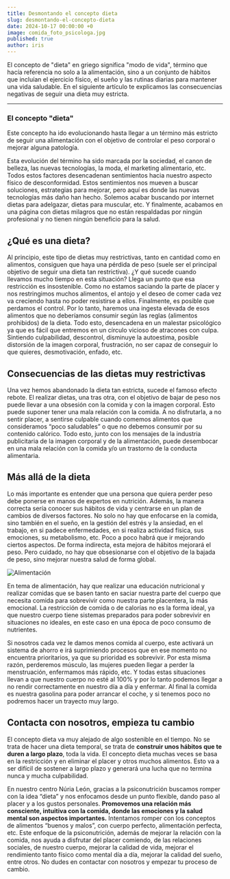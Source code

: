 ```yaml
---
title: Desmontando el concepto dieta
slug: desmontando-el-concepto-dieta
date: 2024-10-17 00:00:00 +0
image: comida_foto_psicologa.jpg
published: true
author: iris
---
```


El concepto de "dieta" en griego significa "modo de vida", término que hacía referencia no solo a la alimentación, sino a un conjunto de hábitos que incluían el ejercicio físico, el sueño y las rutinas diarias para mantener una vida saludable. En el siguiente artículo te explicamos las consecuencias negativas de seguir una dieta muy estricta.

---

### El concepto "dieta"

Este concepto ha ido evolucionando hasta llegar a un término más estricto de seguir una alimentación con el objetivo de controlar el peso corporal o mejorar alguna patología.

Esta evolución del término ha sido marcada por la sociedad, el canon de belleza, las nuevas tecnologías, la moda, el marketing alimentario, etc. Todos estos factores desencadenan sentimientos hacia nuestro aspecto físico de desconformidad. Estos sentimientos nos mueven a buscar soluciones, estrategias para mejorar, pero aquí es donde las nuevas tecnologías más daño han hecho. Solemos acabar buscando por internet dietas para adelgazar, dietas para muscular, etc. Y finalmente, acabamos en una página con dietas milagros que no están respaldadas por ningún profesional y no tienen ningún beneficio para la salud.

## ¿Qué es una dieta?

Al principio, este tipo de dietas muy restrictivas, tanto en cantidad como en alimentos, consiguen que haya una pérdida de peso (suele ser el principal objetivo de seguir una dieta tan restrictiva). ¿Y qué sucede cuando llevamos mucho tiempo en esta situación? Llega un punto que esa restricción es insostenible. Como no estamos saciando la parte de placer y nos restringimos muchos alimentos, el antojo y el deseo de comer cada vez va creciendo hasta no poder resistirse a ellos. Finalmente, es posible que perdamos el control. Por lo tanto, haremos una ingesta elevada de esos alimentos que no deberíamos consumir según las reglas (alimentos prohibidos) de la dieta. Todo esto, desencadena en un malestar psicológico ya que es fácil que entremos en un círculo vicioso de atracones con culpa. Sintiendo culpabilidad, descontrol, disminuye la autoestima, posible distorsión de la imagen corporal, frustración, no ser capaz de conseguir lo que quieres, desmotivación, enfado, etc.

## Consecuencias de las dietas muy restrictivas

Una vez hemos abandonado la dieta tan estricta, sucede el famoso efecto rebote. El realizar dietas, una tras otra, con el objetivo de bajar de peso nos puede llevar a una obsesión con la comida y con la imagen corporal. Esto puede suponer tener una mala relación con la comida. A no disfrutarla, a no sentir placer, a sentirse culpable cuando comemos alimentos que consideramos “poco saludables” o que no debemos consumir por su contenido calórico. Todo esto, junto con los mensajes de la industria publicitaria de la imagen corporal y de la alimentación, puede desembocar en una mala relación con la comida y/o un trastorno de la conducta alimentaria.

## Más allá de la dieta

Lo más importante es entender que una persona que quiera perder peso debe ponerse en manos de expertos en nutrición. Además, la manera correcta sería conocer sus hábitos de vida y centrarse en un plan de cambios de diversos factores. No solo no hay que enfocarse en la comida, sino también en el sueño, en la gestión del estrés y la ansiedad, en el trabajo, en si padece enfermedades, en si realiza actividad física, sus emociones, su metabolismo, etc. Poco a poco habrá que ir mejorando ciertos aspectos. De forma indirecta, esta mejora de hábitos mejorará el peso. Pero cuidado, no hay que obsesionarse con el objetivo de la bajada de peso, sino mejorar nuestra salud de forma global.

![Alimentación](perder_peso_psico.jpg)

En tema de alimentación, hay que realizar una educación nutricional y realizar comidas que se basen tanto en saciar nuestra parte del cuerpo que necesita comida para sobrevivir como nuestra parte placentera, la más emocional. La restricción de comida o de calorías no es la forma ideal, ya que nuestro cuerpo tiene sistemas preparados para poder sobrevivir en situaciones no ideales, en este caso en una época de poco consumo de nutrientes.

Si nosotros cada vez le damos menos comida al cuerpo, este activará un sistema de ahorro e irá suprimiendo procesos que en ese momento no encuentra prioritarios, ya que su prioridad es sobrevivir. Por esta misma razón, perderemos músculo, las mujeres pueden llegar a perder la menstruación, enfermamos más rápido, etc. Y todas estas situaciones llevan a que nuestro cuerpo no esté al 100% y por lo tanto podemos llegar a no rendir correctamente en nuestro día a día y enfermar. Al final la comida es nuestra gasolina para poder arrancar el coche, y si tenemos poco no podremos hacer un trayecto muy largo.

## Contacta con nosotros, empieza tu cambio

El concepto dieta va muy alejado de algo sostenible en el tiempo. No se trata de hacer una dieta temporal, se trata de **construir unos hábitos que te duren a largo plazo**, toda la vida. El concepto dieta muchas veces se basa en la restricción y en eliminar el placer y otros muchos alimentos. Esto va a ser difícil de sostener a largo plazo y generará una lucha que no termina nunca y mucha culpabilidad.

En nuestro centro Núria León, gracias a la psiconutrición buscamos romper con la idea “dieta” y nos enfocamos desde un punto flexible, dando paso al placer y a los gustos personales. **Promovemos una relación más consciente, intuitiva con la comida, donde las emociones y la salud mental son aspectos importantes.** Intentamos romper con los conceptos de alimentos “buenos y malos”, con cuerpo perfecto, alimentación perfecta, etc. Este enfoque de la psiconutrición, además de mejorar la relación con la comida, nos ayuda a disfrutar del placer comiendo, de las relaciones sociales, de nuestro cuerpo, mejorar la calidad de vida, mejorar el rendimiento tanto físico como mental día a día, mejorar la calidad del sueño, entre otros. No dudes en contactar con nosotros y empezar tu proceso de cambio.

